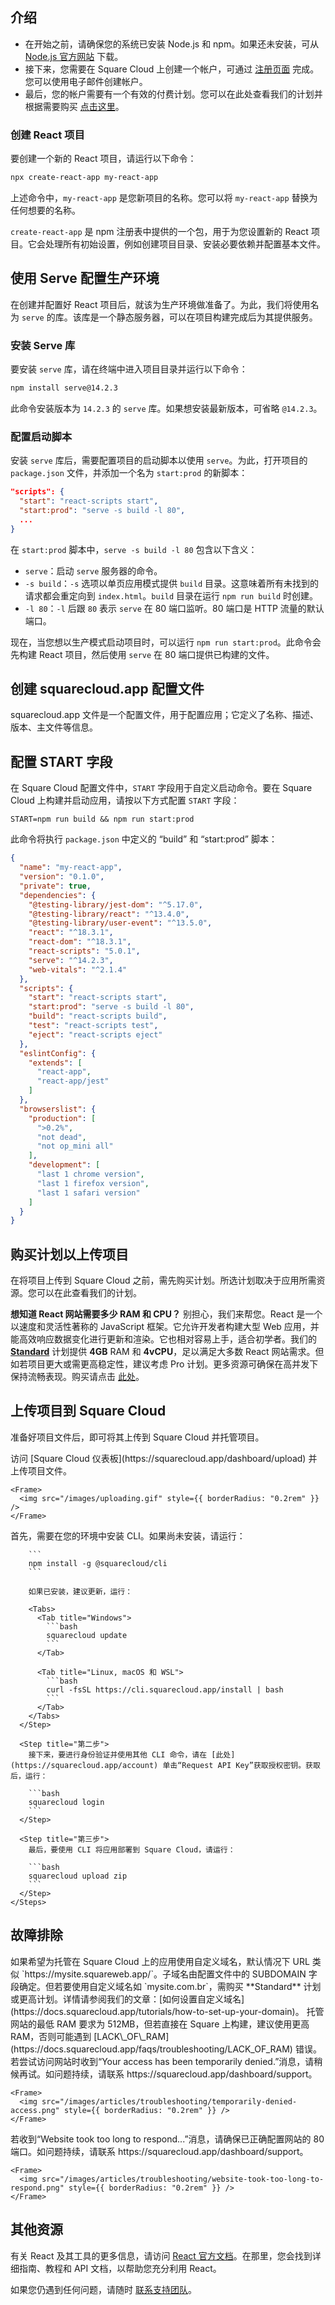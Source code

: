 ## 介绍

- 在开始之前，请确保您的系统已安装 Node.js 和 npm。如果还未安装，可从 [Node.js 官方网站](https://nodejs.org/) 下载。
- 接下来，您需要在 Square Cloud 上创建一个帐户，可通过 [注册页面](https://squarecloud.app/signup) 完成。您可以使用电子邮件创建帐户。
- 最后，您的帐户需要有一个有效的付费计划。您可以在此处查看我们的计划并根据需要购买 [点击这里](https://squarecloud.app/plans)。

### 创建 React 项目

要创建一个新的 React 项目，请运行以下命令：

```bash
npx create-react-app my-react-app
```

上述命令中，`my-react-app` 是您新项目的名称。您可以将 `my-react-app` 替换为任何想要的名称。

`create-react-app` 是 npm 注册表中提供的一个包，用于为您设置新的 React 项目。它会处理所有初始设置，例如创建项目目录、安装必要依赖并配置基本文件。

## 使用 Serve 配置生产环境

在创建并配置好 React 项目后，就该为生产环境做准备了。为此，我们将使用名为 `serve` 的库。该库是一个静态服务器，可以在项目构建完成后为其提供服务。

### 安装 Serve 库

要安装 `serve` 库，请在终端中进入项目目录并运行以下命令：

```bash
npm install serve@14.2.3
```

此命令安装版本为 `14.2.3` 的 `serve` 库。如果想安装最新版本，可省略 `@14.2.3`。

### 配置启动脚本

安装 `serve` 库后，需要配置项目的启动脚本以使用 `serve`。为此，打开项目的 `package.json` 文件，并添加一个名为 `start:prod` 的新脚本：

```json
"scripts": {
  "start": "react-scripts start",
  "start:prod": "serve -s build -l 80",
  ...
}
```

在 `start:prod` 脚本中，`serve -s build -l 80` 包含以下含义：

- `serve`：启动 `serve` 服务器的命令。
- `-s build`：`-s` 选项以单页应用模式提供 `build` 目录。这意味着所有未找到的请求都会重定向到 `index.html`。`build` 目录在运行 `npm run build` 时创建。
- `-l 80`：`-l` 后跟 `80` 表示 `serve` 在 80 端口监听。80 端口是 HTTP 流量的默认端口。

现在，当您想以生产模式启动项目时，可以运行 `npm run start:prod`。此命令会先构建 React 项目，然后使用 `serve` 在 80 端口提供已构建的文件。

## 创建 squarecloud.app 配置文件

<Card title="Learn about: how to make the configuration file for Square Cloud." icon="link" href="https://docs.squarecloud.app/getting-started/config-file">
  squarecloud.app 文件是一个配置文件，用于配置应用；它定义了名称、描述、版本、主文件等信息。
</Card>

## 配置 START 字段

在 Square Cloud 配置文件中，`START` 字段用于自定义启动命令。要在 Square Cloud 上构建并启动应用，请按以下方式配置 `START` 字段：

```app squarecloud.app
START=npm run build && npm run start:prod
```

此命令将执行 `package.json` 中定义的 “build” 和 “start:prod” 脚本：

```json package.json
{
  "name": "my-react-app",
  "version": "0.1.0",
  "private": true,
  "dependencies": {
    "@testing-library/jest-dom": "^5.17.0",
    "@testing-library/react": "^13.4.0",
    "@testing-library/user-event": "^13.5.0",
    "react": "^18.3.1",
    "react-dom": "^18.3.1",
    "react-scripts": "5.0.1",
    "serve": "^14.2.3",
    "web-vitals": "^2.1.4"
  },
  "scripts": {
    "start": "react-scripts start",
    "start:prod": "serve -s build -l 80",
    "build": "react-scripts build",
    "test": "react-scripts test",
    "eject": "react-scripts eject"
  },
  "eslintConfig": {
    "extends": [
      "react-app",
      "react-app/jest"
    ]
  },
  "browserslist": {
    "production": [
      ">0.2%",
      "not dead",
      "not op_mini all"
    ],
    "development": [
      "last 1 chrome version",
      "last 1 firefox version",
      "last 1 safari version"
    ]
  }
}
```

## 购买计划以上传项目

在将项目上传到 Square Cloud 之前，需先购买计划。所选计划取决于应用所需资源。您可以在此查看我们的计划。

<Note>**想知道 React 网站需要多少 RAM 和 CPU？** 别担心，我们来帮您。React 是一个以速度和灵活性著称的 JavaScript 框架。它允许开发者构建大型 Web 应用，并能高效响应数据变化进行更新和渲染。它也相对容易上手，适合初学者。我们的 **[Standard](https://squarecloud.app/pay/standard)** 计划提供 **4GB** RAM 和 **4vCPU**，足以满足大多数 React 网站需求。但如若项目更大或需更高稳定性，建议考虑 Pro 计划。更多资源可确保在高并发下保持流畅表现。购买请点击 [此处](https://squarecloud.app/pay/pro)。</Note>

## 上传项目到 Square Cloud

准备好项目文件后，即可将其上传到 Square Cloud 并托管项目。

<Tabs>
  <Tab title="仪表板上传">
    访问 [Square Cloud 仪表板](https://squarecloud.app/dashboard/upload) 并上传项目文件。

    <Frame>
      <img src="/images/uploading.gif" style={{ borderRadius: "0.2rem" }} />
    </Frame>
  </Tab>

  <Tab title="CLI 上传">
    <Steps>
      <Step title="第一步">
        首先，需要在您的环境中安装 CLI。如果尚未安装，请运行：

        ```
        npm install -g @squarecloud/cli
        ```

        如果已安装，建议更新，运行：

        <Tabs>
          <Tab title="Windows">
            ```bash
            squarecloud update
            ```
          </Tab>

          <Tab title="Linux, macOS 和 WSL">
            ```bash
            curl -fsSL https://cli.squarecloud.app/install | bash
            ```
          </Tab>
        </Tabs>
      </Step>

      <Step title="第二步">
        接下来，要进行身份验证并使用其他 CLI 命令，请在 [此处](https://squarecloud.app/account) 单击“Request API Key”获取授权密钥。获取后，运行：

        ```bash
        squarecloud login
        ```
      </Step>

      <Step title="第三步">
        最后，要使用 CLI 将应用部署到 Square Cloud，请运行：

        ```bash
        squarecloud upload zip
        ```
      </Step>
    </Steps>
  </Tab>
</Tabs>

## 故障排除

<AccordionGroup>
  <Accordion title="自定义域名" icon="globe" iconType="solid">
    如果希望为托管在 Square Cloud 上的应用使用自定义域名，默认情况下 URL 类似 `https://mysite.squareweb.app/`。子域名由配置文件中的 SUBDOMAIN 字段确定。但若要使用自定义域名如 `mysite.com.br`，需购买 **Standard** 计划或更高计划。详情请参阅我们的文章：[如何设置自定义域名](https://docs.squarecloud.app/tutorials/how-to-set-up-your-domain)。
  </Accordion>

  <Accordion title="最低 RAM 要求" icon="memory" iconType="solid">
    托管网站的最低 RAM 要求为 512MB，但若直接在 Square 上构建，建议使用更高 RAM，否则可能遇到 [LACK\_OF\_RAM](https://docs.squarecloud.app/faqs/troubleshooting/LACK_OF_RAM) 错误。
  </Accordion>

  <Accordion title="临时访问被拒" icon="ban" iconType="solid">
    若尝试访问网站时收到“Your access has been temporarily denied.”消息，请稍候再试。如问题持续，请联系 https://squarecloud.app/dashboard/support。

    <Frame>
      <img src="/images/articles/troubleshooting/temporarily-denied-access.png" style={{ borderRadius: "0.2rem" }} />
    </Frame>
  </Accordion>

  <Accordion title="网站响应超时..." icon="clock" iconType="solid">
    若收到“Website took too long to respond...”消息，请确保已正确配置网站的 80 端口。如问题持续，请联系 https://squarecloud.app/dashboard/support。

    <Frame>
      <img src="/images/articles/troubleshooting/website-took-too-long-to-respond.png" style={{ borderRadius: "0.2rem" }} />
    </Frame>
  </Accordion>
</AccordionGroup>

## 其他资源

有关 React 及其工具的更多信息，请访问 [React 官方文档](https://reactjs.org/docs)。在那里，您会找到详细指南、教程和 API 文档，以帮助您充分利用 React。

如果您仍遇到任何问题，请随时 [联系支持团队](/company/support)。
